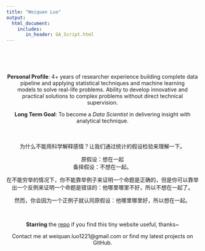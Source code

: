 ```yaml
---
title: "Weiquan Luo"
output: 
  html_document:
    includes:
       in_header: GA_Script.html
---
```



<script type="text/javascript" color="0,0,0" opacity='0.5' zIndex="-1" count="60" src="site_libs/canvas-nest/canvas-nest.js"></script>　

<style type="text/css">
h1.title {
  font-size: 38px;
  color: DarkRed;
  text-align: center;
}
.main-container {
  max-width: 1800px;
  margin-left: auto;
  margin-right: auto;
}
html,body{
  width:100%;
  height: 100%;
}

</style>


<br />


<center>

**Personal Profile**: 4+ years of researcher experience building complete data pipeline and applying statistical techniques and machine learning   
models to solve real-life problems. Ability to develop innovative and practical solutions to complex problems without direct technical supervision. 

**Long Term Goal**: To become a *Data Scientist* in delivering insight with analytical technique. 

<br />
<br />
为什么不能用科学解释感情？让我们通过统计的假设检验来理解一下。

原假设：想在一起  
备择假设：不想在一起。

在不能穷举的情况下，你不能靠举例子来证明一个命题是正确的，但是你可以靠举出一个反例来证明一个命题是错误的：他哪里哪里不好，所以不想在一起了。

然而，你会因为一个正例子就认同原假设：他哪里哪里好，所以想在一起。
<br />

<br />

**Starring** the [repo](https://github.com/WeiquanLuo/WeiquanLuo.github.io) if you find this tiny website useful, thanks~

Contact me at weiquan.luo1221@gmail.com or find my latest projects on GitHub.
</center>



